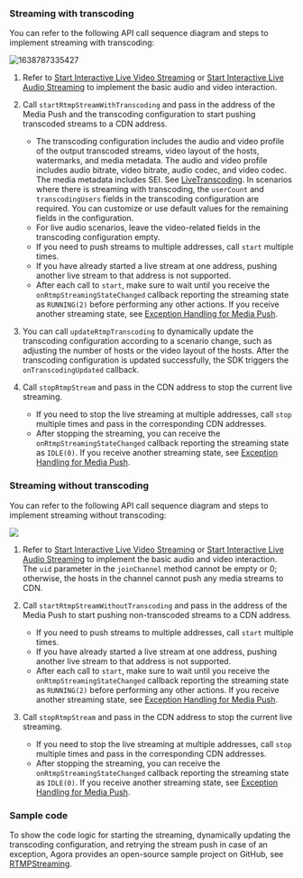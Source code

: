 <PlatformWrapper platform="android">

### Streaming with transcoding

You can refer to the following API call sequence diagram and steps to implement streaming with transcoding:

![1638787335427](https://web-cdn.agora.io/docs-files/1638787335427)

1. Refer to [Start Interactive Live Video Streaming](start_live_android) or [Start Interactive Live Audio Streaming](start_live_audio_android) to implement the basic audio and video interaction.

2. Call `startRtmpStreamWithTranscoding` and pass in the address of the Media Push and the transcoding configuration to start pushing transcoded streams to a CDN address.

   <div class="alert note"><ul>
   <li>The transcoding configuration includes the audio and video profile of the output transcoded streams, video layout of the hosts, watermarks, and media metadata. The audio and video profile includes audio bitrate, video bitrate, audio codec, and video codec. The media metadata includes SEI. See <a href="./API%20Reference/java/classio_1_1agora_1_1rtc_1_1live_1_1_live_transcoding.html">LiveTranscoding</a>. In scenarios where there is streaming with transcoding, the <code>userCount</code> and <code>transcodingUsers</code> fields in the transcoding configuration are required. You can customize or use default values for the remaining fields in the configuration.</li>
   <li>For live audio scenarios, leave the video-related fields in the transcoding configuration empty.</li>
   <li>If you need to push streams to multiple addresses, call <code>start</code> multiple times.</li>
   <li>If you have already started a live stream at one address, pushing another live stream to that address is not supported.</li>
   <li>After each call to <code>start</code>, make sure to wait until you receive the <code>onRtmpStreamingStateChanged</code> callback reporting the streaming state as <code>RUNNING(2)</code> before performing any other actions. If you receive another streaming state, see <a href="./cdn_streaming_error">Exception Handling for Media Push</a>.</li>
   </ul></div>


3. You can call `updateRtmpTranscoding` to dynamically update the transcoding configuration according to a scenario change, such as adjusting the number of hosts or the video layout of the hosts. After the transcoding configuration is updated successfully, the SDK triggers the `onTranscodingUpdated` callback.

4. Call `stopRtmpStream` and pass in the CDN address to stop the current live streaming.


   <div class="alert note"><ul>
   <li>If you need to stop the live streaming at multiple addresses, call <code>stop</code> multiple times and pass in the corresponding CDN addresses.</li>
   <li>After stopping the streaming, you can receive the <code>onRtmpStreamingStateChanged</code> callback reporting the streaming state as <code>IDLE(0)</code>. If you receive another streaming state, see <a href="./cdn_streaming_error">Exception Handling for Media Push</a>.</li>
   </ul></div>


### Streaming without transcoding

You can refer to the following API call sequence diagram and steps to implement streaming without transcoding:

![](https://web-cdn.agora.io/docs-files/1638787318955)


1. Refer to [Start Interactive Live Video Streaming](start_live_android) or [Start Interactive Live Audio Streaming](start_live_audio_android) to implement the basic audio and video interaction. The `uid` parameter in the `joinChannel` method cannot be empty or 0; otherwise, the hosts in the channel cannot push any media streams to CDN.

2. Call `startRtmpStreamWithoutTranscoding` and pass in the address of the Media Push to start pushing non-transcoded streams to a CDN address.


   <div class="alert note"><ul>
   <li>If you need to push streams to multiple addresses, call <code>start</code> multiple times.</li>
   <li>If you have already started a live stream at one address, pushing another live stream to that address is not supported.</li>
   <li>After each call to <code>start</code>, make sure to wait until you receive the <code>onRtmpStreamingStateChanged</code> callback reporting the streaming state as <code>RUNNING(2)</code> before performing any other actions. If you receive another streaming state, see <a href="./cdn_streaming_error">Exception Handling for Media Push</a>.</li>
   </ul></div>

3. Call `stopRtmpStream` and pass in the CDN address to stop the current live streaming.


   <div class="alert note"><ul>
   <li>If you need to stop the live streaming at multiple addresses, call <code>stop</code> multiple times and pass in the corresponding CDN addresses.</li>
   <li>After stopping the streaming, you can receive the <code>onRtmpStreamingStateChanged</code> callback reporting the streaming state as <code>IDLE(0)</code>. If you receive another streaming state, see <a href="./cdn_streaming_error">Exception Handling for Media Push</a>.</li>
   </ul></div>


### Sample code

To show the code logic for starting the streaming, dynamically updating the transcoding configuration, and retrying the stream push in case of an exception, Agora provides an open-source sample project on GitHub, see [RTMPStreaming](https://github.com/AgoraIO/API-Examples/blob/master/Android/APIExample/app/src/main/java/io/agora/api/example/examples/advanced/RTMPStreaming.java).

</PlatformWrapper>